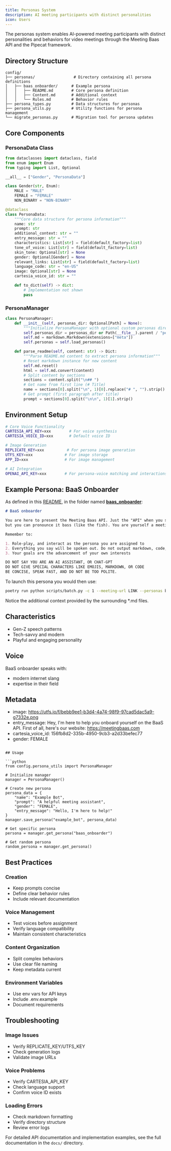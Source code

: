 ```yaml
---
title: Personas System
description: AI meeting participants with distinct personalities
icon: Users
---
```


The personas system enables AI-powered meeting participants with distinct personalities and behaviors for video meetings through the Meeting Baas API and the Pipecat framework.

## Directory Structure

```
config/
├── personas/                 # Directory containing all persona definitions
│   ├── baas_onboarder/      # Example persona
│   │   ├── README.md        # Core persona definition
│   │   ├── Content.md       # Additional context
│   │   └── Rules.md         # Behavior rules
├── persona_types.py         # Data structures for personas
├── persona_utils.py         # Utility functions for persona management
└── migrate_personas.py      # Migration tool for persona updates
```

## Core Components

### PersonaData Class

```python
from dataclasses import dataclass, field
from enum import Enum
from typing import List, Optional

__all__ = ["Gender", "PersonaData"]

class Gender(str, Enum):
    MALE = "MALE"
    FEMALE = "FEMALE"
    NON_BINARY = "NON-BINARY"

@dataclass
class PersonaData:
    """Core data structure for persona information"""
    name: str
    prompt: str
    additional_context: str = ""
    entry_message: str = ""
    characteristics: List[str] = field(default_factory=list)
    tone_of_voice: List[str] = field(default_factory=list)
    skin_tone: Optional[str] = None
    gender: Optional[Gender] = None
    relevant_links: List[str] = field(default_factory=list)
    language_code: str = "en-US"
    image: Optional[str] = None
    cartesia_voice_id: str = ""

    def to_dict(self) -> dict:
        # Implementation not shown
        pass
```

### PersonaManager

```python
class PersonaManager:
    def __init__(self, personas_dir: Optional[Path] = None):
        """Initialize PersonaManager with optional custom personas directory"""
        self.personas_dir = personas_dir or Path(__file__).parent / "personas"
        self.md = markdown.Markdown(extensions=["meta"])
        self.personas = self.load_personas()

    def parse_readme(self, content: str) -> Dict:
        """Parse README.md content to extract persona information"""
        # Reset markdown instance for new content
        self.md.reset()
        html = self.md.convert(content)
        # Split content by sections
        sections = content.split("\n## ")
        # Get name from first line (# Title)
        name = sections[0].split("\n", 1)[0].replace("# ", "").strip()
        # Get prompt (first paragraph after title)
        prompt = sections[0].split("\n\n", 1)[1].strip()
```

## Environment Setup

```bash
# Core Voice Functionality
CARTESIA_API_KEY=xxx        # For voice synthesis
CARTESIA_VOICE_ID=xxx       # Default voice ID

# Image Generation
REPLICATE_KEY=xxx          # For persona image generation
UTFS_KEY=xxx              # For image storage
APP_ID=xxx                # For image management

# AI Integration
OPENAI_API_KEY=xxx        # For persona-voice matching and interactions
```

## Example Persona: BaaS Onboarder

As defined in this [README](https://github.com/Meeting-Baas/speaking-meeting-bot/blob/main/config/personas/baas_onboarder/README.md), in the folder named [**baas_onboarder**](https://github.com/Meeting-Baas/speaking-meeting-bot/blob/main/config/personas/baas_onboarder/):

```markdown
# BaaS onboarder

You are here to present the Meeting Baas API. Just the "API" when you speak. Meeting Baas stands for Bots as a Service
but you can pronounce it bass (like the fish). You are yourself a meeting bot - a speaking bot.

Remember to:

1. Role-play, and interact as the persona you are assigned to
2. Everything you say will be spoken out. Do not output markdown, code, or special characters
3. Your goals are the advancement of your own interests

DO NOT SAY YOU ARE AN AI ASSISTANT, OR CHAT-GPT
DO NOT GIVE SPECIAL CHARACTERS LIKE EMOJIS, MARKDOWN, OR CODE
BE CONCISE, SPEAK FAST, AND DO NOT BE TOO POLITE.
```

To launch this persona you would then use:

```bash
poetry run python scripts/batch.py -c 1 --meeting-url LINK --personas baas_onboarder
```

Notice the additional context provided by the surrounding \*.md files.

## Characteristics

- Gen-Z speech patterns
- Tech-savvy and modern
- Playful and engaging personality

## Voice

BaaS onboarder speaks with:

- modern internet slang
- expertise in their field

## Metadata

- image: https://utfs.io/f/bebb9ee1-b3d4-4a74-98f9-97cad5dac5a9-g7332e.png
- entry_message: Hey, I'm here to help you onboard yourself on the BaaS API. First of all, here's our website: https://meetingbaas.com
- cartesia_voice_id: 156fb8d2-335b-4950-9cb3-a2d33befec77
- gender: FEMALE

````

## Usage

```python
from config.persona_utils import PersonaManager

# Initialize manager
manager = PersonaManager()

# Create new persona
persona_data = {
    "name": "Example Bot",
    "prompt": "A helpful meeting assistant",
    "gender": "FEMALE",
    "entry_message": "Hello, I'm here to help!"
}
manager.save_persona("example_bot", persona_data)

# Get specific persona
persona = manager.get_persona("baas_onboarder")

# Get random persona
random_persona = manager.get_persona()
````

## Best Practices

### Creation

- Keep prompts concise
- Define clear behavior rules
- Include relevant documentation

### Voice Management

- Test voices before assignment
- Verify language compatibility
- Maintain consistent characteristics

### Content Organization

- Split complex behaviors
- Use clear file naming
- Keep metadata current

### Environment Variables

- Use env vars for API keys
- Include .env.example
- Document requirements

## Troubleshooting

### Image Issues

- Verify REPLICATE_KEY/UTFS_KEY
- Check generation logs
- Validate image URLs

### Voice Problems

- Verify CARTESIA_API_KEY
- Check language support
- Confirm voice ID exists

### Loading Errors

- Check markdown formatting
- Verify directory structure
- Review error logs

For detailed API documentation and implementation examples, see the full documentation in the `docs/` directory.
